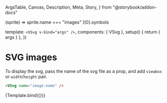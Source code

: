   ArgsTable,
  Canvas,
  Description,
  Meta,
  Story,
} from "@storybook/addon-docs"



<Meta title="Components/VSvg" component={VSvg} />

  (sprite) => sprite.name === "images"
)[0].symbols

  template: `<VSvg v-bind="args" />`,
  components: { VSvg },
  setup() {
    return { args }
  },
})

# SVG images

<Description of={VSvg} />

<ArgsTable of={VSvg} />

To display the svg, pass the name of the svg file as a prop, and add `viewbox`
or `width`/`height` pair.

```html
<VSvg name="image-name" />
```

<Canvas>
  <Story
    name="Default"
    args={{
      name: "wordpress",
      width: "100",
      height: "100",
    }}
    argTypes={{
      name: {
        options: svgImages,
        control: { type: "select" },
      },
      viewbox: {
        control: { type: "text" },
      },
      width: {
        control: { type: "text" },
      },
      height: {
        control: { type: "text" },
      },
    }}
  >
    {Template.bind({})}
  </Story>
</Canvas>
